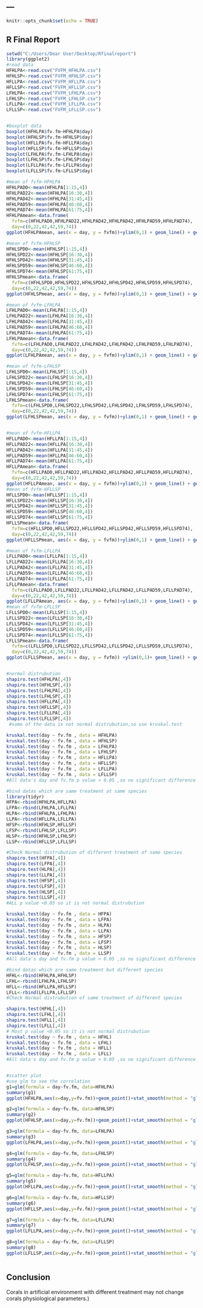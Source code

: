 ---
---

```r
knitr::opts_chunk$set(echo = TRUE)
```

## R Final Report


```r
setwd("C:/Users/Dear User/Desktop/Rfinalreport")
library(ggplot2)
#read data
HFHLPA<-read.csv("FVFM_HFHLPA.csv")
HFHLSP<-read.csv("FVFM_HFHLSP.csv")
HFLLPA<-read.csv("FVFM_HFLLPA.csv")
HFLLSP<-read.csv("FVFM_HFLLSP.csv")
LFHLPA<-read.csv("FVFM_LFHLPA.csv")
LFHLSP<-read.csv("FVFM_LFHLSP.csv")
LFLLPA<-read.csv("FVFM_LFLLPA.csv")
LFLLSP<-read.csv("FVFM_LFLLSP.csv")


#boxplot data
boxplot(HFHLPA$fv.fm~HFHLPA$day)
boxplot(HFHLSP$fv.fm~HFHLSP$day)
boxplot(HFLLPA$fv.fm~HFLLPA$day)        
boxplot(HFLLSP$fv.fm~HFLLSP$day)
boxplot(LFHLPA$fv.fm~LFHLPA$day)
boxplot(LFHLSP$fv.fm~LFHLSP$day)
boxplot(LFLLPA$fv.fm~LFLLPA$day)
boxplot(LFLLSP$fv.fm~LFLLSP$day)

#mean of fvfm-HFHLPA
HFHLPAD0<-mean(HFHLPA[1:15,4])
HFHLPAD22<-mean(HFHLPA[16:30,4])
HFHLPAD42<-mean(HFHLPA[31:45,4])
HFHLPAD59<-mean(HFHLPA[46:60,4])
HFHLPAD74<-mean(HFHLPA[61:75,4])
HFHLPAmean<-data.frame(
  fvfm=c(HFHLPAD0,HFHLPAD22,HFHLPAD42,HFHLPAD42,HFHLPAD59,HFHLPAD74),
  day=c(0,22,42,42,59,74))
ggplot(HFHLPAmean, aes(x = day, y = fvfm))+ylim(0,1) + geom_line() + geom_point()+ggtitle("HFHLPAmean of fvfm ")

#mean of fvfm-HFHLSP
HFHLSPD0<-mean(HFHLSP[1:15,4])
HFHLSPD22<-mean(HFHLSP[16:30,4])
HFHLSPD42<-mean(HFHLSP[31:45,4])
HFHLSPD59<-mean(HFHLSP[46:60,4])
HFHLSPD74<-mean(HFHLSP[61:75,4])
HFHLSPmean<-data.frame(
  fvfm=c(HFHLSPD0,HFHLSPD22,HFHLSPD42,HFHLSPD42,HFHLSPD59,HFHLSPD74),
  day=c(0,22,42,42,59,74))
ggplot(HFHLSPmean, aes(x = day, y = fvfm))+ylim(0,1) + geom_line() + geom_point()+ggtitle("HFHLSPmean of fvfm ")

#mean of fvfm-LFHLPA
LFHLPAD0<-mean(LFHLPA[1:15,4])
LFHLPAD22<-mean(LFHLPA[16:30,4])
LFHLPAD42<-mean(LFHLPA[31:45,4])
LFHLPAD59<-mean(LFHLPA[46:60,4])
LFHLPAD74<-mean(LFHLPA[61:75,4])
LFHLPAmean<-data.frame(
  fvfm=c(LFHLPAD0,LFHLPAD22,LFHLPAD42,LFHLPAD42,LFHLPAD59,LFHLPAD74),
  day=c(0,22,42,42,59,74))
ggplot(LFHLPAmean, aes(x = day, y = fvfm))+ylim(0,1) + geom_line() + geom_point()+ggtitle("LFHLPAmean of fvfm ")

#mean of fvfm-LFHLSP
LFHLSPD0<-mean(LFHLSP[1:15,4])
LFHLSPD22<-mean(LFHLSP[16:30,4])
LFHLSPD42<-mean(LFHLSP[31:45,4])
LFHLSPD59<-mean(LFHLSP[46:60,4])
LFHLSPD74<-mean(LFHLSP[61:75,4])
LFHLSPmean<-data.frame(
  fvfm=c(LFHLSPD0,LFHLSPD22,LFHLSPD42,LFHLSPD42,LFHLSPD59,LFHLSPD74),
  day=c(0,22,42,42,59,74))
ggplot(LFHLSPmean, aes(x = day, y = fvfm))+ylim(0,1) + geom_line() + geom_point()+ggtitle("LFHLSPmean of fvfm ")


#mean of fvfm-HFLLPA
HFLLPAD0<-mean(HFLLPA[1:15,4])
HFLLPAD22<-mean(HFLLPA[16:30,4])
HFLLPAD42<-mean(HFLLPA[31:45,4])
HFLLPAD59<-mean(HFLLPA[46:60,4])
HFLLPAD74<-mean(HFLLPA[61:75,4])
HFLLPAmean<-data.frame(
  fvfm=c(HFLLPAD0,HFLLPAD22,HFLLPAD42,HFLLPAD42,HFLLPAD59,HFLLPAD74),
  day=c(0,22,42,42,59,74))
ggplot(HFLLPAmean, aes(x = day, y = fvfm))+ylim(0,1) + geom_line() + geom_point()+ggtitle("HFLLPAmean of fvfm ")
#mean of fvfm-HFLLSP
HFLLSPD0<-mean(HFLLSP[1:15,4])
HFLLSPD22<-mean(HFLLSP[16:30,4])
HFLLSPD42<-mean(HFLLSP[31:45,4])
HFLLSPD59<-mean(HFLLSP[46:60,4])
HFLLSPD74<-mean(HFLLSP[61:75,4])
HFLLSPmean<-data.frame(
  fvfm=c(HFLLSPD0,HFLLSPD22,HFLLSPD42,HFLLSPD42,HFLLSPD59,HFLLSPD74),
  day=c(0,22,42,42,59,74))
ggplot(HFLLSPmean, aes(x = day, y = fvfm))+ylim(0,1) + geom_line() + geom_point()+ggtitle("HFLLSPmean of fvfm ")

#mean of fvfm-LFLLPA
LFLLPAD0<-mean(LFLLPA[1:15,4])
LFLLPAD22<-mean(LFLLPA[16:30,4])
LFLLPAD42<-mean(LFLLPA[31:45,4])
LFLLPAD59<-mean(LFLLPA[46:60,4])
LFLLPAD74<-mean(LFLLPA[61:75,4])
LFLLPAmean<-data.frame(
  fvfm=c(LFLLPAD0,LFLLPAD22,LFLLPAD42,LFLLPAD42,LFLLPAD59,LFLLPAD74),
  day=c(0,22,42,42,59,74))
ggplot(LFLLPAmean, aes(x = day, y = fvfm))+ylim(0,1) + geom_line() + geom_point()+ggtitle("LFLLPAmean of fvfm ")
#mean of fvfm-LFLLSP
LFLLSPD0<-mean(LFLLSP[1:15,4])
LFLLSPD22<-mean(LFLLSP[16:30,4])
LFLLSPD42<-mean(LFLLSP[31:45,4])
LFLLSPD59<-mean(LFLLSP[46:60,4])
LFLLSPD74<-mean(LFLLSP[61:75,4])
LFLLSPmean<-data.frame(
  fvfm=c(LFLLSPD0,LFLLSPD22,LFLLSPD42,LFLLSPD42,LFLLSPD59,LFLLSPD74),
  day=c(0,22,42,42,59,74))
ggplot(LFLLSPmean, aes(x = day, y = fvfm)) +ylim(0,1)+ geom_line() + geom_point()+ggtitle("LFLLSPmean of fvfm ")


#normal distrubution
shapiro.test(HFHLPA[,4])
shapiro.test(HFHLSP[,4]) 
shapiro.test(LFHLPA[,4])
shapiro.test(LFHLSP[,4])
shapiro.test(HFLLPA[,4])
shapiro.test(HFLLSP[,4])
shapiro.test(LFLLPA[,4])
shapiro.test(LFLLSP[,4])
 #some of the data is not normal distrubution,so use kruskal.test 

kruskal.test(day ~ fv.fm , data = HFHLPA)
kruskal.test(day ~ fv.fm , data = HFHLSP)
kruskal.test(day ~ fv.fm , data = LFHLPA)
kruskal.test(day ~ fv.fm , data = LFHLSP)
kruskal.test(day ~ fv.fm , data = HFLLPA)
kruskal.test(day ~ fv.fm , data = HFLLSP)
kruskal.test(day ~ fv.fm , data = LFLLPA)
kruskal.test(day ~ fv.fm , data = LFLLSP)
#All data's day and fv.fm p value > 0.05 ,so no significant difference

#bind datas which are same treatment at same species 
library(tidyr)
HFPA<-rbind(HFHLPA,HFLLPA)
LFPA<-rbind(LFHLPA,LFLLPA)
HLPA<-rbind(HFHLPA,LFHLPA)
LLPA<-rbind(HFLLPA,LFLLPA)
HFSP<-rbind(HFHLSP,HFLLSP)
LFSP<-rbind(LFHLSP,LFLLSP)
HLSP<-rbind(HFHLSP,LFHLSP)
LLSP<-rbind(HFLLSP,LFLLSP)

#Check Normal distrubution of different treatment of same species
shapiro.test(HFPA[,4])
shapiro.test(LFPA[,4])
shapiro.test(HLPA[,4])
shapiro.test(LLPA[,4])
shapiro.test(HFSP[,4])
shapiro.test(LFSP[,4])
shapiro.test(HLSP[,4])
shapiro.test(LLSP[,4])
#ALL p value <0.05 so it is not normal distrubution

kruskal.test(day ~ fv.fm , data = HFPA)
kruskal.test(day ~ fv.fm , data = LFPA)
kruskal.test(day ~ fv.fm , data = HLPA)
kruskal.test(day ~ fv.fm , data = LLPA)
kruskal.test(day ~ fv.fm , data = HFSP)
kruskal.test(day ~ fv.fm , data = LFSP)
kruskal.test(day ~ fv.fm , data = HLSP)
kruskal.test(day ~ fv.fm , data = LLSP)
#All data's day and fv.fm p value > 0.05 ,so no significant difference

#bind datas which are same treatment but different species
HFHL<-rbind(HFHLPA,HFHLSP)
LFHL<-rbind(LFHLPA,LFHLSP)
HFLL<-rbind(HFLLPA,HFLLSP)
LFLL<-rbind(LFLLPA,LFLLSP)
#Check Normal distrubution of same treatment of different species

shapiro.test(HFHL[,4])
shapiro.test(LFHL[,4])
shapiro.test(HFLL[,4])
shapiro.test(LFLL[,4])
# Most p value <0.05 so it is not normal distrubution
kruskal.test(day ~ fv.fm , data = HFHL)
kruskal.test(day ~ fv.fm , data = LFHL)
kruskal.test(day ~ fv.fm , data = HFLL)
kruskal.test(day ~ fv.fm , data = LFLL)
#All data's day and fv.fm p value > 0.05 ,so no significant difference


#scatter plot
#use glm to see the correlation
g1=glm(formula = day~fv.fm, data=HFHLPA)
summary(g1)
ggplot(HFHLPA,aes(x=day,y=fv.fm))+geom_point()+stat_smooth(method = "glm",level=0.99)+ggtitle("HFHLPA")

g2=glm(formula = day~fv.fm, data=HFHLSP)
summary(g2)
ggplot(HFHLSP,aes(x=day,y=fv.fm))+geom_point()+stat_smooth(method = "glm",level=0.99)+ggtitle("HFHLSP")

g3=glm(formula = day~fv.fm, data=LFHLPA)
summary(g3)
ggplot(LFHLPA,aes(x=day,y=fv.fm))+geom_point()+stat_smooth(method = "glm",level=0.99)+ggtitle("LFHLPA")

g4=glm(formula = day~fv.fm, data=LFHLSP)
summary(g4)
ggplot(LFHLSP,aes(x=day,y=fv.fm))+geom_point()+stat_smooth(method = "glm",level=0.99)+ggtitle("LFHLSP")

g5=glm(formula = day~fv.fm, data=HFLLPA)
summary(g5)
ggplot(HFLLPA,aes(x=day,y=fv.fm))+geom_point()+stat_smooth(method = "glm",level=0.99)+ggtitle("HFLLPA")

g6=glm(formula = day~fv.fm, data=HFLLSP)
summary(g6)
ggplot(HFLLSP,aes(x=day,y=fv.fm))+geom_point()+stat_smooth(method = "glm",level=0.99)+ggtitle("HFLLSP")

g7=glm(formula = day~fv.fm, data=LFLLPA)
summary(g7)
ggplot(LFLLPA,aes(x=day,y=fv.fm))+geom_point()+stat_smooth(method = "glm",level=0.99)+ggtitle("LFLLPA")

g8=glm(formula = day~fv.fm, data=LFLLSP)
summary(g8)
ggplot(LFLLSP,aes(x=day,y=fv.fm))+geom_point()+stat_smooth(method = "glm",level=0.99)+ggtitle("LFLSP")



```

## Conclusion
Corals in artificial environment with different treatment may not change corals physiological parameters.)


